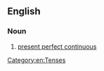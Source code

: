 ==English==

===Noun===
{{en-noun|-}}

# {{lb|en|grammar}} [[present perfect continuous]]

[[Category:en:Tenses]]